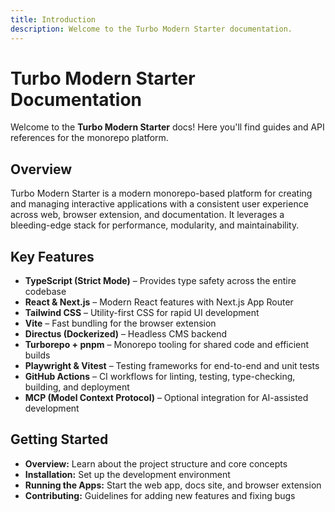 ```yaml
---
title: Introduction
description: Welcome to the Turbo Modern Starter documentation.
---
```


# Turbo Modern Starter Documentation

Welcome to the **Turbo Modern Starter** docs! Here you'll find guides and API references for the monorepo platform.

## Overview

Turbo Modern Starter is a modern monorepo-based platform for creating and managing interactive applications with a consistent user experience across web, browser extension, and documentation. It leverages a bleeding-edge stack for performance, modularity, and maintainability.

## Key Features

- **TypeScript (Strict Mode)** – Provides type safety across the entire codebase
- **React & Next.js** – Modern React features with Next.js App Router
- **Tailwind CSS** – Utility-first CSS for rapid UI development
- **Vite** – Fast bundling for the browser extension
- **Directus (Dockerized)** – Headless CMS backend
- **Turborepo + pnpm** – Monorepo tooling for shared code and efficient builds
- **Playwright & Vitest** – Testing frameworks for end-to-end and unit tests
- **GitHub Actions** – CI workflows for linting, testing, type-checking, building, and deployment
- **MCP (Model Context Protocol)** – Optional integration for AI-assisted development

## Getting Started

- **Overview:** Learn about the project structure and core concepts
- **Installation:** Set up the development environment
- **Running the Apps:** Start the web app, docs site, and browser extension
- **Contributing:** Guidelines for adding new features and fixing bugs